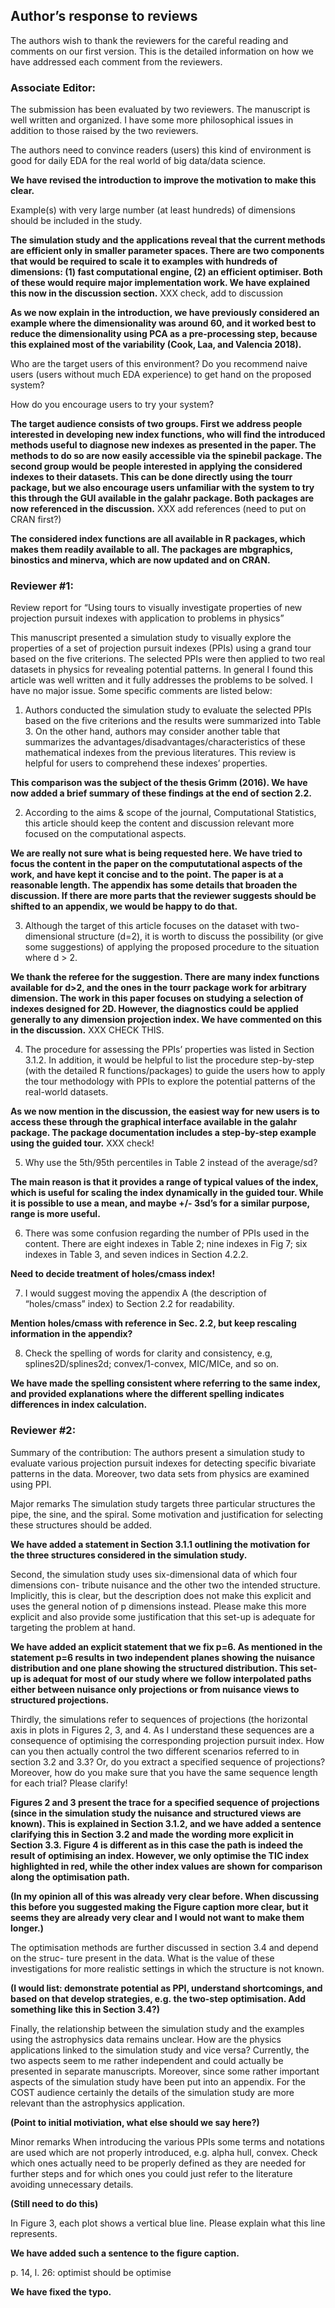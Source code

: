 ## Author's response to reviews

The authors wish to thank the reviewers for the careful reading and comments on our first version. This is the detailed information on how we have addressed each comment from the reviewers.

### Associate Editor:

The submission has been evaluated by two reviewers. The manuscript is well written and organized. I have some more philosophical issues in addition to those raised by the two reviewers.

The authors need to convince readers (users) this kind of environment is good for daily EDA for the real world of big data/data science.

**We have revised the introduction to improve the motivation to make this clear.**

Example(s) with very large number (at least hundreds) of dimensions should be included in the study.

**The simulation study and the applications reveal that the current methods are efficient only in smaller parameter spaces. There are two components that would be required to scale it to examples with hundreds of dimensions: (1) fast computational engine, (2) an efficient optimiser. Both of these would require major implementation work. We have explained this now in the discussion section.** XXX check, add to discussion

**As we now explain in the introduction, we have previously considered an example where the dimensionality was around 60, and it worked best to reduce the dimensionality using PCA as a pre-processing step, because this explained most of the variability (Cook, Laa, and Valencia 2018).**

Who are the target users of this environment? Do you recommend naive users (users without much EDA experience) to get hand on the proposed system?

How do you encourage users to try your system?

**The target audience consists of two groups. First we address people interested in developing new index functions, who will find the introduced methods useful to diagnose new indexes as presented in the paper. The methods to do so are now easily accessible via the spinebil package. The second group would be people interested in applying the considered indexes to their datasets. This can be done directly using the tourr package, but we also encourage users unfamiliar with the system to try this through the GUI available in the galahr package. Both packages are now referenced in the discussion.** XXX add references (need to put on CRAN first?)

**The considered index functions are all available in R packages, which makes them readily available to all. The packages are mbgraphics, binostics and minerva, which are now updated and on CRAN.**

### Reviewer #1: 

Review report for "Using tours to visually investigate properties of new projection pursuit indexes with application to problems in physics"

This manuscript presented a simulation study to visually explore the properties of a set of projection pursuit indexes (PPIs) using a grand tour based on the five criterions. The selected PPIs were then applied to two real datasets in physics for revealing potential patterns. In general I found this article was well written and it fully addresses the problems to be solved. I have no major issue. Some specific comments are listed below:

1) Authors conducted the simulation study to evaluate the selected PPIs based on the five criterions and the results were summarized into Table 3. On the other hand, authors may consider another table that summarizes the advantages/disadvantages/characteristics of these mathematical indexes from the previous literatures. This review is helpful for users to comprehend these indexes' properties.

**This comparison was the subject of the thesis Grimm (2016). We have now added a brief summary of these findings at the end of section 2.2.**

2) According to the aims & scope of the journal, Computational Statistics, this article should keep the content and discussion relevant more focused on the computational aspects.

**We are really not sure what is being requested here. We have tried to focus the content in the paper on the compututational aspects of the work, and have kept it concise and to the point. The paper is at a reasonable length. The appendix has some details that broaden the discussion. If there are more parts that the reviewer suggests should be shifted to an appendix, we would be happy to do that.**

3) Although the target of this article focuses on the dataset with two-dimensional structure (d=2), it is worth to discuss the possibility (or give some suggestions) of applying the proposed procedure to the situation where d > 2.

**We thank the referee for the suggestion. There are many index functions available for d>2, and the ones in the tourr package work for arbitrary dimension. The work in this paper focuses on studying a selection of indexes designed for 2D. However, the diagnostics could be applied generally to any dimension projection index. We have commented on this in the discussion.** XXX CHECK THIS.

4) The procedure for assessing the PPIs' properties was listed in Section 3.1.2. In addition, it would be helpful to list the procedure step-by-step (with the detailed R functions/packages) to guide the users how to apply the tour methodology with PPIs to explore the potential patterns of the real-world datasets. 

**As we now mention in the discussion, the easiest way for new users is to access these through the graphical interface available in the galahr package. The package documentation includes a step-by-step example using the guided tour.** XXX check!

5) Why use the 5th/95th percentiles in Table 2 instead of the average/sd?

**The main reason is that it provides a range of typical values of the index, which is useful for scaling the index dynamically in the guided tour. While it is possible to use a mean, and maybe +/- 3sd's for a similar purpose, range is more useful.**

6) There was some confusion regarding the number of PPIs used in the content. There are eight indexes in Table 2; nine indexes in Fig 7; six indexes in Table 3, and seven indices in Section 4.2.2.

**Need to decide treatment of holes/cmass index!**

7) I would suggest moving the appendix A (the description of "holes/cmass" index) to Section 2.2 for readability.

**Mention holes/cmass with reference in Sec. 2.2, but keep rescaling information in the appendix?**

8) Check the spelling of words for clarity and consistency, e.g, splines2D/splines2d; convex/1-convex, MIC/MICe, and so on.

**We have made the spelling consistent where referring to the same index, and provided explanations where the different spelling indicates differences in index calculation.**

### Reviewer #2:

Summary of the contribution:
The authors present a simulation study to evaluate various projection pursuit indexes for detecting specific bivariate patterns in the data. Moreover, two data sets from physics are examined using PPI.

Major remarks
The simulation study targets three particular structures the pipe, the sine, and the spiral. Some motivation and justification for selecting these structures should be added.

 **We have added a statement in Section 3.1.1 outlining the motivation for the three structures considered in the simulation study.**

Second, the simulation study uses six-dimensional data of which four dimensions con- tribute nuisance and the other two the intended structure. Implicitly, this is clear, but the description does not make this explicit and uses the general notion of p dimensions instead. Please make this more explicit and also provide some justification that this set-up is adequate for targeting the problem at hand.

**We have added an explicit statement that we fix p=6. As mentioned in the statement p=6 results in two independent planes showing the nuisance distribution and one plane showing the structured distribution. This set-up is adequat for most of our study where we follow interpolated paths either between nuisance only projections or from nuisance views to structured projections.**

Thirdly, the simulations refer to sequences of projections (the horizontal axis in plots in Figures 2, 3, and 4. As I understand these sequences are a consequence of optimising the corresponding projection pursuit index. How can you then actually control the two different scenarios referred to in section 3.2 and 3.3? Or, do you extract a specified sequence of projections? Moreover, how do you make sure that you have the same sequence length for each trial? Please clarify!

**Figures 2 and 3 present the trace for a specified sequence of projections (since in the simulation study the nuisance and structured views are known). This is explained in Section 3.1.2, and we have added a sentence clarifying this in Section 3.2 and made the wording more explicit in Section 3.3. Figure 4 is different as in this case the path is indeed the result of optimising an index. However, we only optimise the TIC index highlighted in red, while the other index values are shown for comparison along the optimisation path.**

**(In my opinion all of this was already very clear before. When discussing this before you suggested making the Figure caption more clear, but it seems they are already very clear and I would not want to make them longer.)**

The optimisation methods are further discussed in section 3.4 and depend on the struc- ture present in the data. What is the value of these investigations for more realistic settings in which the structure is not known.

**(I would list: demonstrate potential as PPI, understand shortcomings, and based on that develop strategies, e.g. the two-step optimisation. Add something like this in Section 3.4?)**

Finally, the relationship between the simulation study and the examples using the astrophysics data remains unclear. How are the physics applications linked to the simulation study and vice versa? Currently, the two aspects seem to me rather independent and could actually be presented in separate manuscripts. Moreover, since some rather important aspects of the simulation study have been put into an appendix. For the COST audience certainly the details of the simulation study are more relevant than the astrophysics application.

**(Point to initial motiviation, what else should we say here?)**

Minor remarks
When introducing the various PPIs some terms and notations are used which are not properly introduced, e.g. alpha hull, convex. Check which ones actually need to be properly defined as they are needed for further steps and for which ones you could just refer to the literature avoiding unnecessary details.

**(Still need to do this)**

In Figure 3, each plot shows a vertical blue line. Please explain what this line represents.

**We have added such a sentence to the figure caption.**

p. 14, l. 26: optimist should be optimise

**We have fixed the typo.**